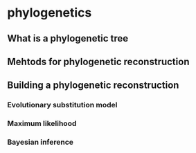# phylogenetics {#sec-phylogenetics}

## What is a phylogenetic tree

## Mehtods for phylogenetic reconstruction

## Building a phylogenetic reconstruction

### Evolutionary substitution model

### Maximum likelihood

### Bayesian inference